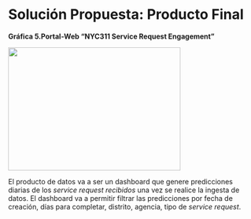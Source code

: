 # Solución Propuesta: Producto Final {#solucion}



**Gráfica 5.Portal-Web "NYC311 Service Request Engagement"**

<div align="center">

<image width="350" height="250" src="./images/web_service_proposal.png">

</div>

El producto de datos va a ser un dashboard que genere predicciones diarias de los *service request recibidos* una vez se realice la ingesta de datos. El dashboard va a permitir filtrar las predicciones por fecha de creación, días para completar, distrito, agencia, tipo de *service request*.
